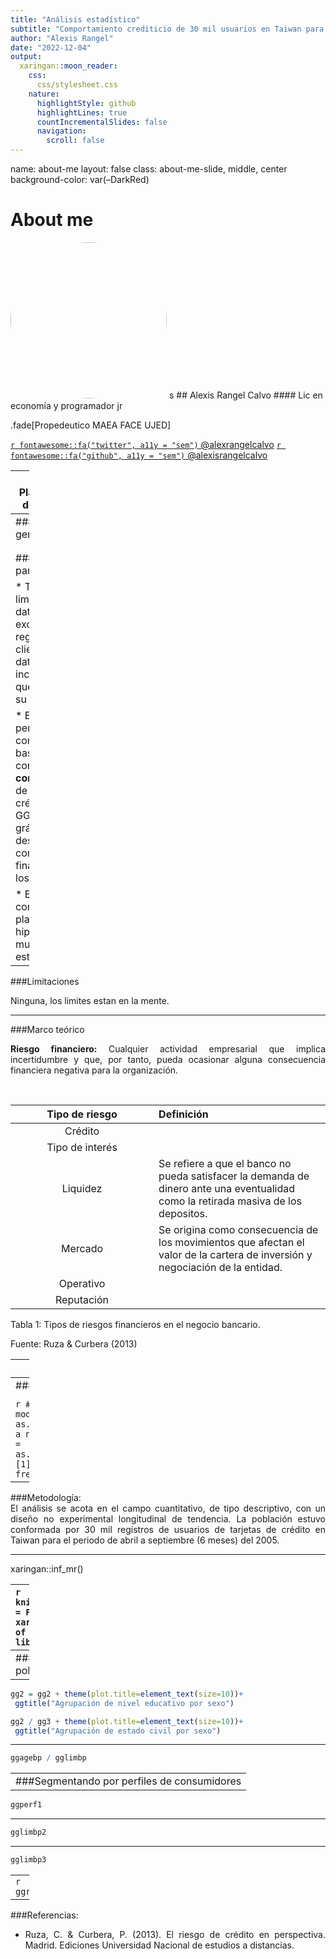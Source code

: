 ```yaml
---
title: "Análisis estadístico"
subtitle: "Comportamiento crediticio de 30 mil usuarios en Taiwan para el año 2005"
author: "Alexis Rangel"
date: "2022-12-04"
output:
  xaringan::moon_reader:
    css: 
      css/stylesheet.css
    nature:
      highlightStyle: github
      highlightLines: true
      countIncrementalSlides: false
      navigation: 
        scroll: false
---
```





name: about-me
layout: false
class: about-me-slide, middle, center
background-color: var(--DarkRed)

# About me

<img style="border-radius: 50%;" src="https://avatars.githubusercontent.com/u/92005917?v=4.png" width="250px"/>
s
## Alexis Rangel Calvo
#### Lic en economía y programador jr

.fade[Propedeutico MAEA FACE UJED]

[`r fontawesome::fa("twitter", a11y = "sem")` @alexrangelcalvo](https://mobile.twitter.com/alexrangelcalvo)
[`r fontawesome::fa("github", a11y = "sem")` @alexisrangelcalvo](https://github.com/alexisrangelcalvo)




---
### Planteamiento del problema

<div style="text-align: justify">Las entidades  financieras  y bancarias, como parte de su operación díaria, se encuentran lidiando y mitigando los riesgos financieros inherentes a cada operación crediticia que implica incertidumbre y que, por tanto, puede ocasionar alguna consecuencia financiera negativa para la organización.  <div/>
<Br>

<div style="text-align: justify">Dentro de estas organizaciones, los datos históricos del comportamiento crediticio de sus clientes y todo el procesamiento como modelado que se pueda hacer con estos, representan una fuente de información valiosa para la toma de decisiones directiva del día a día.<div/>
<Br>

<div style="text-align: justify"> <span id = "myspan"> Para dar un primer acercamiento a estos complejos procesos, y como problema a resolver, se planteo un análisis estadístico **descriptivo** de 30 mil registros relativos al comportamiento de usuarios de tarjetas de crédito en Taiwan para los meses de abril del 2005 a septiembre del mismo año.<span/> <div/>
<Hr>
---
###Objetivo general

<div style="text-align: justify">Describir el comportamiento de los usuarios de tarjetas de crédito, luego de una clasificación por tipo de perfil de cliente basado en el consumo-pago de la linea de crédito mes con mes, y establecer correlaciones simples entre las variables disponibles, especialmente situando a la variable de limite de crédito como foco de atención, para plantear hipótesis de la muestra estudiada.<div/>


<Hr>

###Objetivos particulares

* Tratamiento, limpieza de datos y exclusión de registros de clientes con datos incompletos que no permitan su estudio.

* Establecer perfiles de consumo con base en su comportamiento **consumo-pago** de la linea de crédito.
* GGenerar gráficos descriptivos del comportamiento financiero de los usuarios.

* Establecer correlaciones y plantear hipótesis de la muestra estudiada.
<Hr>

---
###Limitaciones

Ninguna, los limites estan en la mente.

---

###Marco teórico

<div style="text-align: justify">**Riesgo financiero:** Cualquier actividad empresarial que implica incertidumbre y que, por tanto, pueda ocasionar alguna consecuencia financiera negativa para la organización.<div/> 
<Br>

|Tipo de riesgo | Definición|
:------------: | :----------------
|Crédito   | <div style="text-align: justify">Considerado por las entidades bancarias como la probabilidad de impago del prestatario o el incumplimiento de las condiciones pactadas del contrato.<div/> |
|Tipo de interés       | <div style="text-align: justify">Implicito a la naturaleza del negocio bancario, movimientos ascendentes o descendentes de la tasa de interés activa o pasiva incidiran en el crédito<div/>|
|Liquidez | Se refiere a que el banco no pueda satisfacer la demanda de dinero ante una eventualidad como la retirada masiva de los depositos.|
|Mercado | Se origina como consecuencia de los movimientos que afectan el valor de la cartera de inversión y negociación de la entidad.|
|Operativo | <div style="text-align: justify">Surge como consecuencia del mal funcionamiento de los sitemas de control y gestion de la entidad 8sistemas informáticos, errores humanos, entre otros.)<div/> |
|Reputación | <div style="text-align: justify">El deterioro de la imagen del banco ante los clientes por publicidad negativa<div/> |
Tabla 1: Tipos de riesgos financieros en el negocio bancario.

Fuente: Ruza & Curbera (2013)

---
###Marco teórico

<div style="text-align: justify">**Definiendo perfiles de clientes:** La variable PAY_X (1:6) define el estatus del pago de septiembre a abril en orden inverso. Cada mes se generá este estatus de pago al evaluar la variable BILL_AMTX (1:6), que es la cantidad a pagar en el mes, contra la variable PAY_AMT1, que es la cantidad pagada por el usuario en el mes.<div/>



En la documentación de la propia base se establecen el significado para cada estatus de pago:
+ -2 indica no consumo en el periodo (que no se utilizó la TC)
+ -1 indica que el saldo de la TC fue pagado en su totalidad.
+ 0  indica que se uso un crédito revolvente (se pagó el mínimo para no generar intereses, pero no se liquido el crédito)
+ 1 indica que el  pago esta retrasado por un mes (30 días)
+ 2 indica que el pago esta retrasado por dos meses (60 días)
+ 3 indica que el pago esta retrasado por dos meses (90 días)
+ …
+ 9 indica que el pago esta retrasado por nueve meses o más (>= 270 días)

---
###Marco teórico

<div style="text-align: justify">Debido a que un promedio de los 6 meses no parece viable, para sacar un perfil de consumidor en los 6 meses para cada usuario, se opto por usar la moda con la siguiente función elaborada (dada la inexistencia de esta en el software R) como medida de tendencia central que segmentara entre grupos:<div/>

```r
#Quizás no sea necesaria esta diapo
mode_function = function(x){
x = as.numeric(as.character(x)) # Cambia a numérico sin cambiar los valores
r = as.numeric(names(which.max(table(x)))[1]) # Primer numero con mayor frecuencia
return(r)
}
```
<Hr>
---
###Metodología:
<div style="text-align: justify">El análisis se acota en el campo cuantitativo, de tipo descriptivo, con un diseño no experimental longitudinal de tendencia. La población estuvo conformada por 30 mil registros de usuarios de tarjetas de crédito en Taiwan para el periodo de abril a septiembre (6 meses) del 2005.<div/>
<Hr>

xaringan::inf_mr()

---
```r
knitr::opts_chunk$set(echo = FALSE)
# For viewer xaringan::inf_mr() outside of the chunk
library(ggplot2)
```

```r
xaringanExtra::use_panelset()
```

.panelset[
.panel[.panel-name[R Code]

```r
# ... r code ...
choose(5,2)
```
]

.panel[.panel-name[Plot]

![](README_files/figure-gfm/panel-chunk-1.png)
]

.panel[.panel-name[PlotR]

```r
plot(1:19)
#adjust plot

#https://xaringan.gallery/examples/full-screen-plot/
```

]
]

---
###Describiendo a la población de estudio

---


```r
gg2 = gg2 + theme(plot.title=element_text(size=10))+
 ggtitle("Agrupación de nivel educativo por sexo") 

gg2 / gg3 + theme(plot.title=element_text(size=10))+
 ggtitle("Agrupación de estado civil por sexo")
```
---

```r
ggagebp / gglimbp

```

---
###Segmentando por perfiles de consumidores
---

```r
ggperf1
```


---

```r
gglimbp2
```

---

```r
gglimbp3
```


---
```r
ggrast1
```


---
###Referencias:

* Ruza, C. & Curbera, P. (2013). El riesgo de crédito en perspectiva. Madrid. Ediciones Universidad
Nacional de estudios a distancias.





